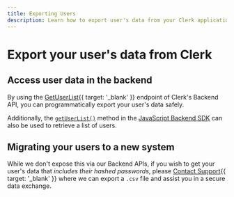 ```yaml
---
title: Exporting Users
description: Learn how to export user's data from your Clerk application.
---
```


# Export your user's data from Clerk

## Access user data in the backend

By using the [GetUserList](/docs/reference/backend-api/tag/Users#operation/GetUserList){{ target: '_blank' }} endpoint of Clerk's Backend API, you can programmatically export your user's data safely.

Additionally, the [`getUserList()`](/docs/references/backend/user/get-user-list) method in the [JavaScript Backend SDK](/docs/references/backend/overview) can also be used to retrieve a list of users.

## Migrating your users to a new system

While we don't expose this via our Backend APIs, if you wish to get your user's data that _includes their hashed passwords_, please [Contact Support](/contact/support){{ target: '_blank' }} where we can export a `.csv` file and assist you in a secure data exchange.
